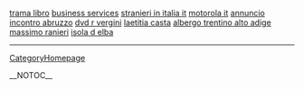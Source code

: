 <a href= http://classiche.bigfaketits.cn/trama-libro.html >trama libro</a>   <a href= http://classiche.bigfaketits.cn/business-services.html >business services</a>   <a href= http://classiche.bigfaketits.cn/stranieri-in-italia-it.html >stranieri in italia it</a>   <a href= http://classiche.bigfaketits.cn/motorola-it.html >motorola it</a>   <a href= http://classiche.bigfaketits.cn/annuncio-incontro-abruzzo.html >annuncio incontro abruzzo</a>   <a href= http://classiche.bigfaketits.cn/dvd-r-vergini.html >dvd r vergini</a>   <a href= http://classiche.bigfaketits.cn/laetitia-casta.html >laetitia casta</a>   <a href= http://classiche.bigfaketits.cn/albergo-trentino-alto-adige.html >albergo trentino alto adige</a>   <a href= http://classiche.bigfaketits.cn/massimo-ranieri.html >massimo ranieri</a>   <a href= http://classiche.bigfaketits.cn/isola-d-elba.html >isola d elba</a>
----
[[CategoryHomepage]]

__NOTOC__